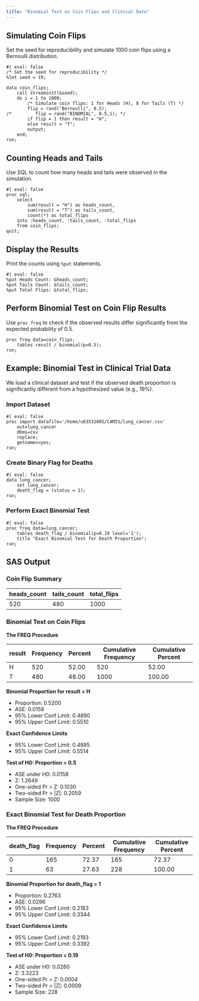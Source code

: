```yaml
---
title: "Binomial Test on Coin Flips and Clinical Data"
---
```


## Simulating Coin Flips

Set the seed for reproducibility and simulate 1000 coin flips using a Bernoulli distribution.

```sas
#| eval: false
/* Set the seed for reproducibility */
%let seed = 19;

data coin_flips;
    call streaminit(&seed);
    do i = 1 to 1000;
        /* Simulate coin flips: 1 for Heads (H), 0 for Tails (T) */
        flip = rand("Bernoulli", 0.5);
/*         flip = rand("BINOMIAL", 0.5,1); */
        if flip = 1 then result = "H";
        else result = "T";
        output;
    end;
run;
```

## Counting Heads and Tails

Use SQL to count how many heads and tails were observed in the simulation.

```sas
#| eval: false
proc sql;
    select 
        sum(result = "H") as heads_count,
        sum(result = "T") as tails_count,
        count(*) as total_flips
    into :heads_count, :tails_count, :total_flips
    from coin_flips;
quit;
```

## Display the Results

Print the counts using `%put` statements.

```sas
#| eval: false
%put Heads Count: &heads_count;
%put Tails Count: &tails_count;
%put Total Flips: &total_flips;
```

## Perform Binomial Test on Coin Flip Results

Use `proc freq` to check if the observed results differ significantly from the expected probability of 0.5.

```sas
proc freq data=coin_flips;
    tables result / binomial(p=0.5);
run;
```

## Example: Binomial Test in Clinical Trial Data

We load a clinical dataset and test if the observed death proportion is significantly different from a hypothesized value (e.g., 19%).

### Import Dataset

```sas
#| eval: false
proc import datafile='/home/u63532805/CAMIS/lung_cancer.csv'
    out=lung_cancer
    dbms=csv
    replace;
    getnames=yes;
run;
```

### Create Binary Flag for Deaths

```sas
#| eval: false
data lung_cancer;
    set lung_cancer;
    death_flag = (status = 1);
run;
```

### Perform Exact Binomial Test

```sas
#| eval: false
proc freq data=lung_cancer;
    tables death_flag / binomial(p=0.19 level='1');
    title "Exact Binomial Test for Death Proportion";
run;
```

## SAS Output

### Coin Flip Summary

| heads_count | tails_count | total_flips |
|-------------|-------------|-------------|
| 520         | 480         | 1000        |

### Binomial Test on Coin Flips

**The FREQ Procedure**

| result | Frequency | Percent | Cumulative Frequency | Cumulative Percent |
|--------|-----------|---------|----------------------|--------------------|
| H      | 520       | 52.00   | 520                  | 52.00              |
| T      | 480       | 48.00   | 1000                 | 100.00             |

**Binomial Proportion for result = H**

-   Proportion: 0.5200\
-   ASE: 0.0158\
-   95% Lower Conf Limit: 0.4890\
-   95% Upper Conf Limit: 0.5510

**Exact Confidence Limits**

-   95% Lower Conf Limit: 0.4885\
-   95% Upper Conf Limit: 0.5514

**Test of H0: Proportion = 0.5**

-   ASE under H0: 0.0158\
-   Z: 1.2649\
-   One-sided Pr \> Z: 0.1030\
-   Two-sided Pr \> \|Z\|: 0.2059\
-   Sample Size: 1000

### Exact Binomial Test for Death Proportion

**The FREQ Procedure**

| death_flag | Frequency | Percent | Cumulative Frequency | Cumulative Percent |
|------------|-----------|---------|----------------------|--------------------|
| 0          | 165       | 72.37   | 165                  | 72.37              |
| 1          | 63        | 27.63   | 228                  | 100.00             |

**Binomial Proportion for death_flag = 1**

-   Proportion: 0.2763\
-   ASE: 0.0296\
-   95% Lower Conf Limit: 0.2183\
-   95% Upper Conf Limit: 0.3344

**Exact Confidence Limits**

-   95% Lower Conf Limit: 0.2193\
-   95% Upper Conf Limit: 0.3392

**Test of H0: Proportion = 0.19**

-   ASE under H0: 0.0260\
-   Z: 3.3223\
-   One-sided Pr \> Z: 0.0004\
-   Two-sided Pr \> \|Z\|: 0.0009\
-   Sample Size: 228
